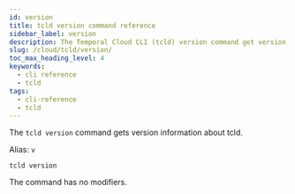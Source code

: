 ```yaml
---
id: version
title: tcld version command reference
sidebar_label: version
description: The Temporal Cloud CLI (tcld) version command get version information about tcld.
slug: /cloud/tcld/version/
toc_max_heading_level: 4
keywords:
  - cli reference
  - tcld
tags:
  - cli-reference
  - tcld
---
```


The `tcld version` command gets version information about tcld.

Alias: `v`

`tcld version`

The command has no modifiers.
